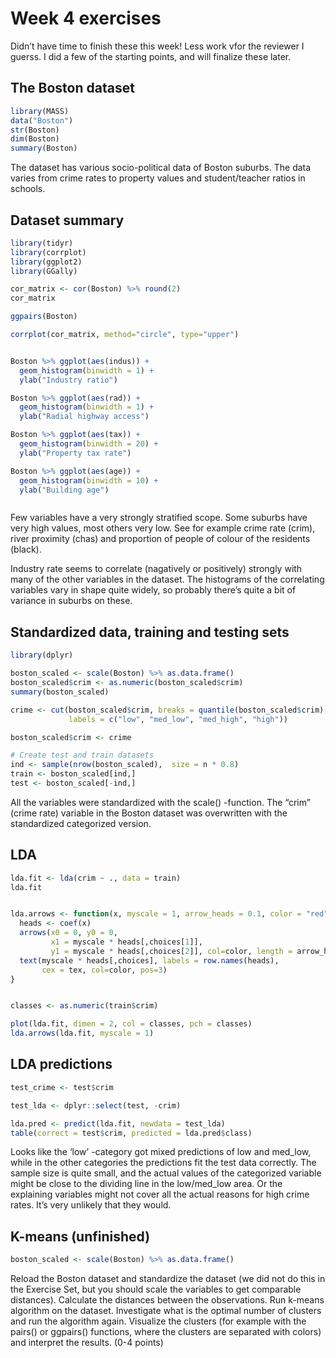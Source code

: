 # Week 4 exercises

Didn't have time to finish these this week! Less work vfor the reviewer I guerss. I did a few of the starting points, and will finalize these later.

## The Boston dataset

```r
library(MASS)
data("Boston")
str(Boston)
dim(Boston)
summary(Boston)
```

The dataset has various socio-political data of Boston suburbs. The data varies from crime rates to property values and student/teacher ratios in schools.

## Dataset summary

```r
library(tidyr)
library(corrplot)
library(ggplot2)
library(GGally)

cor_matrix <- cor(Boston) %>% round(2) 
cor_matrix 

ggpairs(Boston)

corrplot(cor_matrix, method="circle", type="upper")


Boston %>% ggplot(aes(indus)) +
  geom_histogram(binwidth = 1) + 
  ylab("Industry ratio")

Boston %>% ggplot(aes(rad)) +
  geom_histogram(binwidth = 1) + 
  ylab("Radial highway access")

Boston %>% ggplot(aes(tax)) +
  geom_histogram(binwidth = 20) +
  ylab("Property tax rate")

Boston %>% ggplot(aes(age)) +
  geom_histogram(binwidth = 10) +
  ylab("Building age")



```
Few variables have a very strongly stratified scope. Some suburbs have very high values, most others very low. See for example crime rate (crim), river proximity (chas) and proportion of people of colour of the residents (black).

Industry rate seems to correlate (nagatively or positively) strongly with many of the other variables in the dataset. The histograms of the correlating variables vary in shape quite widely, so probably there's quite a bit of variance in suburbs on these.

## Standardized data, training and testing sets

```r
library(dplyr)

boston_scaled <- scale(Boston) %>% as.data.frame()
boston_scaled$crim <- as.numeric(boston_scaled$crim)
summary(boston_scaled)

crime <- cut(boston_scaled$crim, breaks = quantile(boston_scaled$crim), include.lowest = TRUE,
             labels = c("low", "med_low", "med_high", "high"))

boston_scaled$crim <- crime

# Create test and train datasets
ind <- sample(nrow(boston_scaled),  size = n * 0.8)
train <- boston_scaled[ind,]
test <- boston_scaled[-ind,]
```

All the variables were standardized with the scale() -function. The "crim" (crime rate) variable in the Boston dataset was overwritten with the standardized categorized version.

## LDA

```r
lda.fit <- lda(crim ~ ., data = train)
lda.fit


lda.arrows <- function(x, myscale = 1, arrow_heads = 0.1, color = "red", tex = 0.75, choices = c(1,2)){
  heads <- coef(x)
  arrows(x0 = 0, y0 = 0, 
         x1 = myscale * heads[,choices[1]], 
         y1 = myscale * heads[,choices[2]], col=color, length = arrow_heads)
  text(myscale * heads[,choices], labels = row.names(heads), 
       cex = tex, col=color, pos=3)
}


classes <- as.numeric(train$crim)

plot(lda.fit, dimen = 2, col = classes, pch = classes)
lda.arrows(lda.fit, myscale = 1)
```

## LDA predictions

```r
test_crime <- test$crim

test_lda <- dplyr::select(test, -crim)

lda.pred <- predict(lda.fit, newdata = test_lda)
table(correct = test$crim, predicted = lda.pred$class)
```

Looks like the 'low' -category got mixed predictions of low and med_low, while in the other categories the predictions fit the test data correctly. The sample size is quite small, and the actual values of the categorized variable might be close to the dividing line in the low/med_low area. Or the explaining variables might not cover all the actual reasons for high crime rates. It's very unlikely that they would.

## K-means (unfinished)

```r
boston_scaled <- scale(Boston) %>% as.data.frame()
```



Reload the Boston dataset and standardize the dataset (we did not do this in the Exercise Set, but you should scale the variables to get comparable distances). Calculate the distances between the observations. Run k-means algorithm on the dataset. Investigate what is the optimal number of clusters and run the algorithm again. Visualize the clusters (for example with the pairs() or ggpairs() functions, where the clusters are separated with colors) and interpret the results. (0-4 points)
